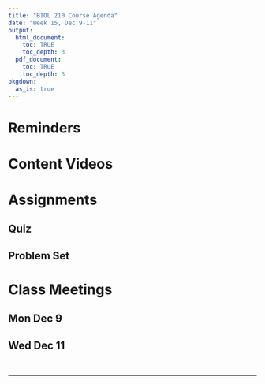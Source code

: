 ```yaml
---
title: "BIOL 210 Course Agenda"
date: "Week 15, Dec 9-11"
output: 
  html_document:
    toc: TRUE
    toc_depth: 3
  pdf_document:
    toc: TRUE
    toc_depth: 3
pkgdown:
  as_is: true
---
```


# Reminders

# Content Videos

# Assignments

## Quiz
## Problem Set

# Class Meetings

## Mon Dec 9

## Wed Dec 11



<br>

------------------------------------------------------------------------
